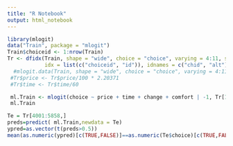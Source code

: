 ```yaml
---
title: "R Notebook"
output: html_notebook
---
```


```r
library(mlogit)
data("Train", package = "mlogit")
Train$choiceid <- 1:nrow(Train)
Tr <- dfidx(Train, shape = "wide", choice = "choice", varying = 4:11, sep = "_", 
            idx = list(c("choiceid", "id")), idnames = c("chid", "alt")) #, opposite = c("price", "comfort", "time", "change"))
  #mlogit.data(Train, shape = "wide", choice = "choice", varying = 4:11, sep = "", alt.levels = c(1, 2), id = "id")
 #Tr$price <- Tr$price/100 * 2.20371
 #Tr$time <- Tr$time/60

 ml.Train <- mlogit(choice ~ price + time + change + comfort | -1, Tr[1:4000,])
 ml.Train
```
```r
Te = Tr[4001:5858,]
preds=predict( ml.Train,newdata = Te)
ypred=as.vector(t(preds>0.5))
mean(as.numeric(ypred)[c(TRUE,FALSE)]==as.numeric(Te$choice)[c(TRUE,FALSE)])
```


